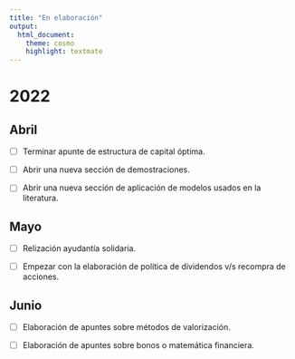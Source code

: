 ```yaml
---
title: "En elaboración"
output:
  html_document:
    theme: cosmo
    highlight: textmate
---
```

# 2022

## Abril 

- [ ] Terminar apunte de estructura de capital óptima.

- [ ] Abrir una nueva sección de demostraciones.

- [ ] Abrir una nueva sección de aplicación de modelos usados en la literatura.

## Mayo 

- [ ] Relización ayudantía solidaria.

- [ ] Empezar con la elaboración de política de dividendos v/s recompra de acciones.

## Junio

- [ ] Elaboración de apuntes sobre métodos de valorización.

- [ ] Elaboración de apuntes sobre bonos o matemática financiera.